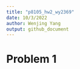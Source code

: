 ```yaml
---
title: "p8105_hw2_wy2369"
date: 10/3/2022
author: Wenjing Yang
output: github_document
---
```


# Problem 1

